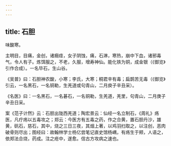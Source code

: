 ```yaml
---
---
---
```

title: 石胆
---



味酸寒。

主明目，目痛，金创，诸癎痉，女子阴蚀，痛，石淋，寒热，崩中下血，诸邪毒气，令人有子。炼饵服之，不老，久服，增寿神仙。能化铁为铜，成金银（《御览》引作合成）。一名毕石，生山谷。

《吴普》曰：石胆神农酸，小寒；李氏，大寒；桐君辛有毒；扁鹊苦无毒（《御览》引云，一名黑石，一名铜勒，生羌道或句青山，二月庾子辛丑采）。

《名医》曰：一名黑石，一名碁石，一名铜勒，生羌道，羌里，句青山，二月庚子辛丑日采。

案《范子计然》云：石胆出陇西羌道；陶宏景云：仙经一名立制石，《周礼》疡医，凡疗疡以五毒攻之；郑云：今医方有五毒之药，作之合黄，置石胆丹沙，雄黄，矾石，慈石，其中，烧之三日三夜，其烟上著，以鸡羽扫取之，以注创，恶肉破骨则尽出；图经曰：故翰林学士杨亿尝笔记直史馆杨嵎，有疡生于颊，人语之，依郑法合烧，药成。注之疮中，遂愈。信古方攻病之速也。